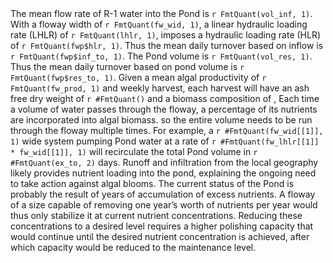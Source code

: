 The mean flow rate of R-1 water into the Pond is `r FmtQuant(vol_inf, 1)`. With a floway width of `r FmtQuant(fw_wid, 1)`, a linear hydraulic loading rate (LHLR) of `r FmtQuant(lhlr, 1)`, imposes a hydraulic loading rate (HLR) of `r FmtQuant(fwp$hlr, 1)`. Thus the mean daily turnover based on inflow is `r FmtQuant(fwp$inf_to, 1)`. The Pond volume is `r FmtQuant(vol_res, 1)`. Thus the mean daily turnover based on pond volume is `r FmtQuant(fwp$res_to, 1)`. Given a mean algal productivity of `r FmtQuant(fw_prod, 1)` and weekly harvest, each harvest will have an ash free dry weight of `r #FmtQuant()` and a biomass composition of , Each time a volume of water passes through the floway, a percentage of its nutrients are incorporated into algal biomass. so the entire volume needs to be run through the floway multiple times. For example, a `r #FmtQuant(fw_wid[[1]], 1)` wide system pumping Pond water at a rate of `r #FmtQuant(fw_lhlr[[1]] * fw_wid[[1]], 1)` will recirculate the total Pond volume in `r #FmtQuant(ex_to, 2)` days. Runoff and infiltration from the local geography likely provides nutrient loading into the pond, explaining the ongoing need to take action against algal blooms. The current status of the Pond is probably the result of years of accumulation of excess nutrients. A floway of a size capable of removing one year's worth of nutrients per year would thus only stabilize it at current nutrient concentrations. Reducing these concentrations to a desired level requires a higher polishing capacity that would continue until the desired nutrient concentration is achieved, after which capacity would be reduced to the maintenance level.
\begin{figure}[t]
  \includegraphics{Visual Elements/Figures/2.png}
  \caption{Millards Quarry Pond. A) Google Maps view of Pond. B) Enlargement of possible retention pond. C) Enlargement of possible disused aquaculture facility}.
\end{figure}
